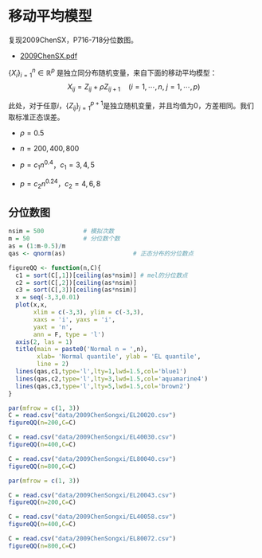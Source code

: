 # 移动平均模型
复现2009ChenSX，P716-718分位数图。

- [2009ChenSX.pdf](https://tang-jay.github.io/resources/HighDimen/3.pdf)



$\{X_i\}_{i=1}^n \in \mathbb{R}^p$ 是独立同分布随机变量，来自下面的移动平均模型：
$$X_{ij}=Z_{ij}+\rho Z_{ij+1} \quad (i=1,\cdots,n,\ j=1,\cdots,p)$$

此处，对于任意$i$，$\{Z_{ij}\}_{j=1}^{p+1}$是独立随机变量，并且均值为0，方差相同。我们取标准正态误差。

- $\rho=0.5$
- $n = 200,400,800$

- $p=c_1n^{0.4}$，$c_1 = 3,4,5$
- $p=c_2n^{0.24}$，$c_2 = 4,6,8$

## 分位数图

```r
nsim = 500           # 模拟次数
m = 50               # 分位数个数
as = (1:m-0.5)/m
qas <- qnorm(as)                   # 正态分布的分位数点

figureQQ <- function(n,C){
  c1 = sort(C[,1])[ceiling(as*nsim)] # mel的分位数点
  c2 = sort(C[,2])[ceiling(as*nsim)]
  c3 = sort(C[,3])[ceiling(as*nsim)]
  x = seq(-3,3,0.01)
  plot(x,x,
       xlim = c(-3,3), ylim = c(-3,3),
       xaxs = 'i', yaxs = 'i',
       yaxt = 'n',
       ann = F, type = 'l')
  axis(2, las = 1)
  title(main = paste0('Normal n = ',n),
        xlab= 'Normal quantile', ylab = 'EL quantile',
        line = 2)
  lines(qas,c1,type='l',lty=1,lwd=1.5,col='blue1')
  lines(qas,c2,type='l',lty=3,lwd=1.5,col='aquamarine4')
  lines(qas,c3,type='l',lty=5,lwd=1.5,col='brown2')
}
```


```r
par(mfrow = c(1, 3))
C = read.csv("data/2009ChenSongxi/EL20020.csv")
figureQQ(n=200,C=C)

C = read.csv("data/2009ChenSongxi/EL40030.csv")
figureQQ(n=400,C=C)

C = read.csv("data/2009ChenSongxi/EL80040.csv")
figureQQ(n=800,C=C)
```

```r
par(mfrow = c(1, 3))

C = read.csv("data/2009ChenSongxi/EL20043.csv")
figureQQ(n=200,C=C)

C = read.csv("data/2009ChenSongxi/EL40058.csv")
figureQQ(n=400,C=C)

C = read.csv("data/2009ChenSongxi/EL80072.csv")
figureQQ(n=800,C=C)
```











